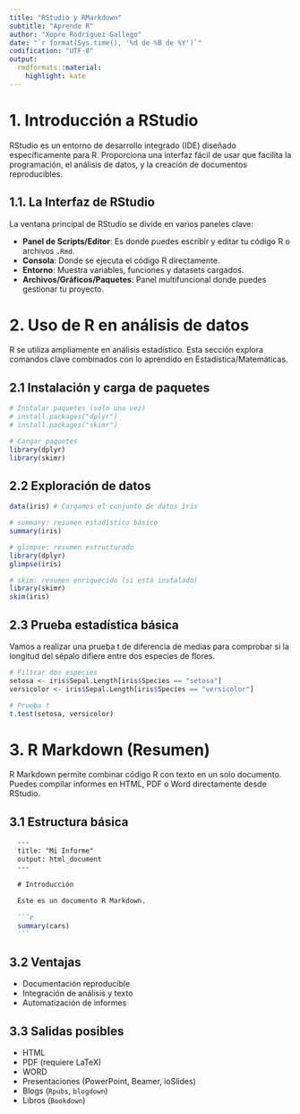 ```yaml
---
title: "RStudio y RMarkdown" 
subtitle: "Aprende R" 
author: "Xopre Rodríguez Gallego" 
date: "`r format(Sys.time(), '%d de %B de %Y')`" 
codification: "UTF-8" 
output: 
  rmdformats::material: 
    highlight: kate
---
```


# 1. Introducción a RStudio

RStudio es un entorno de desarrollo integrado (IDE) diseñado específicamente para R. Proporciona una interfaz fácil de usar que facilita la programación, el análisis de datos, y la creación de documentos reproducibles.

## 1.1. La Interfaz de RStudio

La ventana principal de RStudio se divide en varios paneles clave:

- **Panel de Scripts/Editor**: Es donde puedes escribir y editar tu código R o archivos `.Rmd`.
- **Consola**: Donde se ejecuta el código R directamente.
- **Entorno**: Muestra variables, funciones y datasets cargados.
- **Archivos/Gráficos/Paquetes**: Panel multifuncional donde puedes gestionar tu proyecto.

# 2. Uso de R en análisis de datos

R se utiliza ampliamente en análisis estadístico. Esta sección explora comandos clave combinados con lo aprendido en Estadística/Matemáticas.

## 2.1 Instalación y carga de paquetes

```r
# Instalar paquetes (solo una vez)
# install.packages("dplyr")
# install.packages("skimr")

# Cargar paquetes
library(dplyr)
library(skimr)
```

## 2.2 Exploración de datos

```r
data(iris) # Cargamos el conjunto de datos iris

# summary: resumen estadístico básico
summary(iris)

# glimpse: resumen estructurado
library(dplyr)
glimpse(iris)

# skim: resumen enriquecido (si está instalado)
library(skimr)
skim(iris)
```

## 2.3 Prueba estadística básica

Vamos a realizar una prueba t de diferencia de medias para comprobar si la longitud del sépalo difiere entre dos especies de flores.

```r
# Filtrar dos especies
setosa <- iris$Sepal.Length[iris$Species == "setosa"]
versicolor <- iris$Sepal.Length[iris$Species == "versicolor"]

# Prueba t
t.test(setosa, versicolor)
```

# 3. R Markdown (Resumen)

R Markdown permite combinar código R con texto en un solo documento. Puedes compilar informes en HTML, PDF o Word directamente desde RStudio.

## 3.1 Estructura básica

````markdown
  ---
  title: "Mi Informe"
  output: html_document
  ---
  
  # Introducción
  
  Este es un documento R Markdown.
  
  ```r
  summary(cars)
  ```
````

## 3.2 Ventajas

- Documentación reproducible
- Integración de análisis y texto
- Automatización de informes

## 3.3 Salidas posibles

- HTML
- PDF (requiere LaTeX)
- WORD
- Presentaciones (PowerPoint, Beamer, ioSlides)
- Blogs (`Rpubs`, `blogdown`)
- Libros (`Bookdown`)
